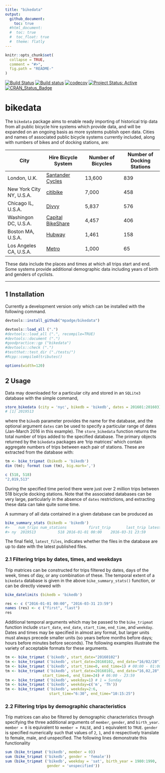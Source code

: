 ```yaml
---
title: "bikedata"
output:
  github_document:
    toc: true
  #html_document:
  #  toc: true
  #  toc_float: true
  #  theme: flatly
---
```


<!-- README.md is generated from README.Rmd. Please edit that file -->

```r
knitr::opts_chunk$set(
  collapse = TRUE,
  comment = "#>",
  fig.path = "README-"
)
```

[![Build Status](https://travis-ci.org/mpadge/bikedata.svg)](https://travis-ci.org/mpadge/bikedata) 
[![Build status](https://ci.appveyor.com/api/projects/status/github/mpadge/bikedata?svg=true)](https://ci.appveyor.com/project/mpadge/bikedata)
[![codecov](https://codecov.io/gh/mpadge/bikedata/branch/master/graph/badge.svg)](https://codecov.io/gh/mpadge/bikedata)
[![Project Status: Active](http://www.repostatus.org/badges/latest/active.svg)](http://www.repostatus.org/#active)
[![CRAN_Status_Badge](http://www.r-pkg.org/badges/version/bikedata)](http://cran.r-project.org/web/packages/bikedata) 

# bikedata


The `bikedata` package aims to enable ready importing of historical trip data
from all public bicycle hire systems which provide data, and will be expanded on
an ongoing basis as more systems publish open data. Cities and names of
associated public bicycle systems currently included, along with numbers of
bikes and of docking stations, are:

City | Hire Bicycle System | Number of Bicycles | Number of Docking Stations
--- | --- | --- | ---
London, U.K. | [Santander Cycles](https://tfl.gov.uk/modes/cycling/santander-cycles) | 13,600 | 839
New York City NY, U.S.A. | [citibike](https://www.citibikenyc.com/) | 7,000 | 458
Chicago IL, U.S.A. | [Divvy](https://www.divvybikes.com/) | 5,837 | 576
Washingon DC, U.S.A. | [Capital BikeShare](https://www.capitalbikeshare.com/) | 4,457 | 406
Boston MA, U.S.A. | [Hubway](https://www.thehubway.com/) | 1,461 | 158
Los Angeles CA, U.S.A. | [Metro](https://bikeshare.metro.net/) | 1,000 | 65

These data include the places and times at which all trips start and end. Some
systems provide additional demographic data including years of birth and genders
of cyclists.

------


## 1 Installation

Currently a development version only which can be installed with the following
command.

```r
devtools::install_github("mpadge/bikedata")
```
```r
devtools::load_all (".")
#devtools::load_all (".", recompile=TRUE)
#devtools::document (".")
#goodpractice::gp ("bikedata")
#devtools::check (".")
#testthat::test_dir ("./tests/")
#Rcpp::compileAttributes()
```

```r
options(width=120)
```



## 2 Usage

Data may downloaded for a particular city and stored in an `SQLite3` database
with the simple command,
```r
store_bikedata (city = 'nyc', bikedb = 'bikedb', dates = 201601:201603)
# [1] 2019513
```
where the `bikedb` parameter provides the name for the database, and the
optional argument `dates` can be used to specify a particular range of dates
(Jan-March 2016 in this example).  The `store_bikedata` function returns the
total number of trips added to the specified database. The primary objects
returned by the `bikedata` packages are 'trip matrices' which contain aggregate
numbers of trips between each pair of stations. These are extracted from the
database with:
```r
tm <- bike_tripmat (bikedb = 'bikedb')
dim (tm); format (sum (tm), big.mark=',')
```
```r
c (518, 518)
"2,019,513"
```
During the specified time period there were just over 2 million trips between
518 bicycle docking stations.  Note that the associated databases can be very
large, particularly in the absence of `dates` restrictions, and extracting these
data can take quite some time.

A summary of all data contained in a given database can be produced as
```r
bike_summary_stats (bikedb = 'bikedb')
#>    num_trips num_stations          first_trip       last_trip latest_files
#> ny  2019513          518 2016-01-01 00:00    2016-03-31 23:59        FALSE
```
The final field, `latest_files`, indicates whether the files in the database are
up to date with the latest published files.

### 2.1 Filtering trips by dates, times, and weekdays

Trip matrices can be constructed for trips filtered by dates, days of the week,
times of day, or any combination of these.  The temporal extent of a `bikedata`
database is given in the above `bike_summary_stats()` function, or can be
directly viewed with
```r
bike_datelimits (bikedb = 'bikedb')
```
```r
res <- c ("2016-01-01 00:00", "2016-03-31 23:59")
names (res) <- c ("first", "last")
res
```
Additional temporal arguments which may be passed to the `bike_tripmat`
function include `start_date`, `end_date`, `start_time`, `end_time`, and
`weekday`. Dates and times may be specified in almost any format, but larger
units must always precede smaller units (so years before months before days;
hours before minutes before seconds). The following examples illustrate the
variety of acceptable formats for these arguments.
```r
tm <- bike_tripmat ('bikedb', start_date="20160102")
tm <- bike_tripmat ('bikedb', start_date=20160102, end_date="16/02/28")
tm <- bike_tripmat ('bikedb', start_time=0, end_time=1) # 00:00 - 01:00
tm <- bike_tripmat ('bikedb', start_date=20160101, end_date="16,02,28",
                 start_time=6, end_time=24) # 06:00 - 23:59
tm <- bike_tripmat ('bikedb', weekday=1) # 1 = Sunday
tm <- bike_tripmat ('bikedb', weekday=c('m', 'Th'))
tm <- bike_tripmat ('bikedb', weekday=2:6, 
                    start_time="6:30", end_time="10:15:25")
```

### 2.2 Filtering trips by demographic characteristics

Trip matrices can also be filtered by demographic characteristics through
specifying the three additional arguments of `member`, `gender`, and
`birth_year`. `member = 0` is equivalent to `member = FALSE`, and `1` equivalent
to `TRUE`. `gender` is specified numerically such that values of `2`, `1`, and
`0` respectively translate to female, male, and unspecified. The following lines
demonstrate this functionality
```r
sum (bike_tripmat ('bikedb', member = 0))
sum (bike_tripmat ('bikedb', gender = 'female'))
sum (bike_tripmat ('bikedb', weekday = 'sat', birth_year = 1980:1990,
                   gender = 'unspecified'))
```
